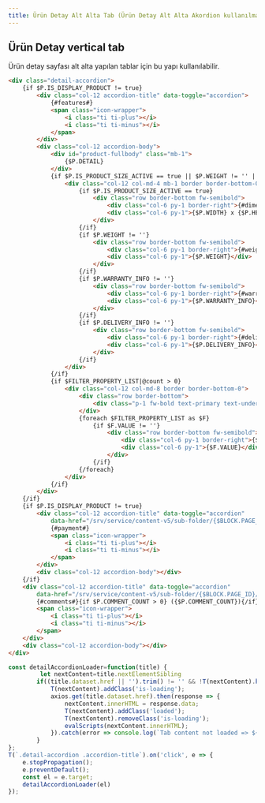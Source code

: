 ```yaml
---
title: Ürün Detay Alt Alta Tab (Ürün Detay Alt Alta Akordion kullanılması tavsiye edilir.)
---
```

## Ürün Detay vertical tab 
Ürün detay sayfası alt alta yapılan tablar için bu yapı kullanılabilir.


```html title="smarty"
<div class="detail-accordion">
    {if $P.IS_DISPLAY_PRODUCT != true}
        <div class="col-12 accordion-title" data-toggle="accordion">
            {#features#}
            <span class="icon-wrapper">
                <i class="ti ti-plus"></i>
                <i class="ti ti-minus"></i>
            </span>
        </div>
        <div class="col-12 accordion-body">
            <div id="product-fullbody" class="mb-1">
                {$P.DETAIL}
            </div>
            {if $P.IS_PRODUCT_SIZE_ACTIVE == true || $P.WEIGHT != '' || $P.WARRANTY_INFO != '' || $P.DELIVERY_INFO != ''}
                <div class="col-12 col-md-4 mb-1 border border-bottom-0">
                    {if $P.IS_PRODUCT_SIZE_ACTIVE == true}
                        <div class="row border-bottom fw-semibold">
                            <div class="col-6 py-1 border-right">{#dimension#}</div>
                            <div class="col-6 py-1">{$P.WIDTH} x {$P.HEIGHT} x {$P.DEPTH}</div>
                        </div>
                    {/if}
                    {if $P.WEIGHT != ''}
                        <div class="row border-bottom fw-semibold">
                            <div class="col-6 py-1 border-right">{#weight#}</div>
                            <div class="col-6 py-1">{$P.WEIGHT}</div>
                        </div>
                    {/if}
                    {if $P.WARRANTY_INFO != ''}
                        <div class="row border-bottom fw-semibold">
                            <div class="col-6 py-1 border-right">{#warranty#}</div>
                            <div class="col-6 py-1">{$P.WARRANTY_INFO}</div>
                        </div>
                    {/if}
                    {if $P.DELIVERY_INFO != ''}
                        <div class="row border-bottom fw-semibold">
                            <div class="col-6 py-1 border-right">{#delivery#}</div>
                            <div class="col-6 py-1">{$P.DELIVERY_INFO}</div>
                        </div>
                    {/if}
                </div>
            {/if}
            {if $FILTER_PROPERTY_LIST|@count > 0}
                <div class="col-12 col-md-8 border border-bottom-0">
                    <div class="row border-bottom">
                        <div class="p-1 fw-bold text-primary text-underline">{#features#}</div>
                    </div>
                    {foreach $FILTER_PROPERTY_LIST as $F}
                        {if $F.VALUE != ''}
                            <div class="row border-bottom fw-semibold">
                                <div class="col-6 py-1 border-right">{$F.KEY}</div>
                                <div class="col-6 py-1">{$F.VALUE}</div>
                            </div>
                        {/if}
                    {/foreach}
                </div>
            {/if}
        </div>
    {/if}
    {if $P.IS_DISPLAY_PRODUCT != true}
        <div class="col-12 accordion-title" data-toggle="accordion"
            data-href="/srv/service/content-v5/sub-folder/{$BLOCK.PAGE_ID}/{$BLOCK.PARENT_ID}/installment-list?product={$P.ID}">
            {#payment#}
            <span class="icon-wrapper">
                <i class="ti ti-plus"></i>
                <i class="ti ti-minus"></i>
            </span>
        </div>
        <div class="col-12 accordion-body"></div>
    {/if}
    <div class="col-12 accordion-title" data-toggle="accordion"
        data-href="/srv/service/content-v5/sub-folder/{$BLOCK.PAGE_ID}/{$BLOCK.PARENT_ID}/comments?product={$P.ID}">
        {#comments#}{if $P.COMMENT_COUNT > 0} ({$P.COMMENT_COUNT}){/if}
        <span class="icon-wrapper">
            <i class="ti ti-plus"></i>
            <i class="ti ti-minus"></i>
        </span>
    </div>
    <div class="col-12 accordion-body"></div>
</div>
```


```javascript title="javascript"
const detailAccordionLoader=function(title) {
         let nextContent=title.nextElementSibling
        if((title.dataset.href || '').trim() != '' && !T(nextContent).hasClass('loaded')) {
            T(nextContent).addClass('is-loading');
            axios.get(title.dataset.href).then(response => {
                nextContent.innerHTML = response.data;
                T(nextContent).addClass('loaded');
                T(nextContent).removeClass('is-loading');       
                evalScripts(nextContent.innerHTML);
            }).catch(error => console.log(`Tab content not loaded => ${error}`));
        }
};
T(`.detail-accordion .accordion-title`).on('click', e => {
    e.stopPropagation();
    e.preventDefault();
    const el = e.target;
    detailAccordionLoader(el)
});
```






